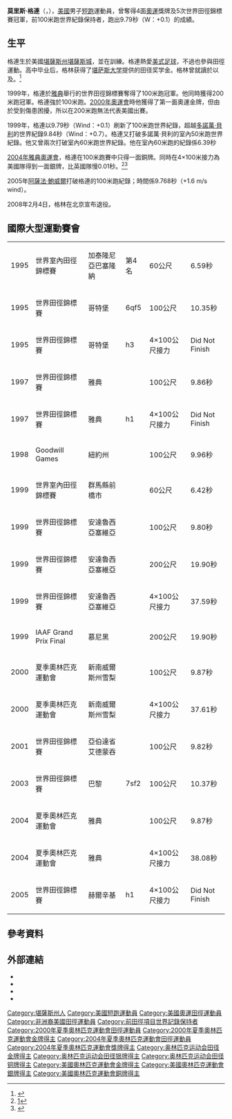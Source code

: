 {{Otheruses|莫里斯·格林}}
{{NoteTA|1=zh-cn:格林;zh-tw:格連;zh-hk:格連}}
{{Infobox sportsperson
|name=莫里斯·格林<br/>Maurice Greene
| image                     =Maurice Greene, Sydney2000.jpg
| real_name                 =Maurice Greene
| english_name              =Maurice Greene
| birth_name                =Maurice Greene
| nationality               ={{USA}}
| national_team             ={{USA}}
| ethnicity                 =
| hometown                  ={{USA}}堪薩斯州
| citizenship               =
| birth_date                ={{Birth date and age|year=1974|month=7|day=23}}
| birth_place               ={{USA}}[[堪薩斯|堪薩斯]]
| death_date                =
| death_place               =
| resting_place             =
| residence                 ={{USA}}[[加利福尼亞州|加利福尼亞州]][[洛杉磯郡|洛杉磯郡]]Chatsworth
| education                 =[[堪薩斯大學|堪薩斯大學]]
| alma_mater                =Schlagle High School<br/>[[堪薩斯大學|堪薩斯大學]]
| years_active              =1993年－
| height                    ={{height|ft=5|in=9}}
| weight={{weight|lb=175}}
| spouse=
| country={{USA}}
| sport=田徑
| event=[[短跑|短跑]]
| collegeteam=堪薩斯大學
| team=Nike
| coach=John Smith
| retired=2007年5月21日
| coaching=
| worlds=
{{collapsible list
|'''1995年世界室內田徑錦標賽'''：60公尺第四名
|'''1997年世界田徑錦標賽'''：100公尺第一名
|'''1998年友好運動會'''：田徑100公尺第一名
|'''1999年世界室內田徑錦標賽'''：60公尺第一名
|'''1999年世界田徑錦標賽'''：100公尺第一名
|'''1999年世界田徑錦標賽'''：200公尺第一名
|'''1999年世界田徑錦標賽'''：4×100公尺接力第一名
|'''1999年IAAF大獎總決賽'''：200公尺第二名
|'''2001年世界田徑錦標賽'''：100公尺第一名
}}
| regionals=
| nationals=
{{collapsible list
|'''1995年美國室內田徑錦標賽'''：60公尺第六名
|'''1997年美國室內田徑錦標賽'''：60公尺第四名
|'''1997年美國室外田徑錦標賽'''：100公尺第一名
|'''1999年美國室內田徑錦標賽'''：60公尺第二名
|'''1999年美國室外田徑錦標賽'''：200公尺第一名
|'''2000年美國室外田徑錦標賽'''：100公尺第一名
|'''2001年美國室內田徑錦標賽'''：60公尺第一名
|'''2002年美國室外田徑錦標賽'''：100公尺第一名
|'''2004年美國室外田徑錦標賽'''：100公尺第一名
}}
| olympics=
{{collapsible list
|'''2000年夏季奧林匹克運動會'''：田徑100公尺第一名
|'''2000年夏季奧林匹克運動會'''：田徑4×100公尺接力第一名
|'''2004年夏季奧林匹克運動會'''：田徑100公尺第三名
|'''2004年夏季奧林匹克運動會'''：田徑4×100公尺接力第二名
}}
| highestranking=
{{整齊列表|class=wikitable
|'''50公尺-55公尺-60公尺-100公尺'''|第1名（2001年2月12日）
|'''200公尺'''|第6名（2001年2月12日）
}}
| pb=
{{collapsible list
|'''50公尺'''：5.56秒（1999年 '''Sunkist室內邀請賽（Men）紀錄'''）
|'''60公尺'''：6.39秒（1998年 '''José M. Cagigal Memorial紀錄'''）
|'''100公尺'''：9.79秒（Wind：+0.1）（1999年）
|'''100公尺'''：9.78秒（Wind：+3.7，超風速）（2004年）
|'''150公尺'''：14.94秒（Wind：+1.2）（1999年）
|'''200公尺'''：19.86秒（Wind：+1.6）（1997年）
}}
|medaltemplates=
{{MedalCount|type=國際運動賽會
|夏季奧林匹克運動會|2|1|1
|世界田徑錦標賽|5|0|0
|世界室內田徑錦標賽|1|0|0
|IAAF Grand Prix Final|0|1|0
|Goodwill Games|1|0|0
}}
{{MedalCountry|{{USA}}}}
{{MedalSport|男子田徑}}
{{MedalCompetition|Prefontaine Classic}}
{{MedalGold|1995年美國俄勒岡州雷恩郡尤金|100公尺}}
{{MedalBronze|1996年美國俄勒岡州雷恩郡尤金|100公尺}}
{{MedalBronze|1997年美國俄勒岡州雷恩郡尤金|200公尺}}
{{MedalGold|1998年美國俄勒岡州雷恩郡尤金|100公尺}}
{{MedalGold|1998年美國俄勒岡州雷恩郡尤金|200公尺}}
{{MedalGold|1999年美國俄勒岡州雷恩郡尤金|100公尺}}
{{MedalGold|1999年美國俄勒岡州雷恩郡尤金|200公尺}}
{{MedalGold|2000年美國俄勒岡州雷恩郡尤金|200公尺}}
{{MedalSilver|2001年美國俄勒岡州雷恩郡尤金|100公尺}}
{{MedalSilver|2004年美國俄勒岡州雷恩郡尤金|100公尺}}
{{MedalCompetition|Herculis}}
{{MedalGold|1995年摩納哥丰维耶|4×100公尺接力}}
{{MedalBronze|1997年摩納哥丰维耶|100公尺}}
{{MedalGold|2002年摩納哥丰维耶|100公尺}}
{{MedalCompetition|DN Galan}}
{{MedalGold|1996年瑞典斯德哥爾摩|100公尺}}
{{MedalSilver|1997年瑞典斯德哥爾摩|100公尺}}
{{MedalSilver|1997年瑞典斯德哥爾摩|200公尺}}
{{MedalGold|1998年瑞典斯德哥爾摩|100公尺}}
{{MedalGold|1999年瑞典斯德哥爾摩|100公尺}}
{{MedalCompetition|世界田徑錦標賽}}
{{MedalGold|1997年希臘雅典|100公尺}}
{{MedalGold|1999年西班牙安達魯西亞塞維亞|100公尺}}
{{MedalGold|1999年西班牙安達魯西亞塞維亞|200公尺}}
{{MedalGold|1999年西班牙安達魯西亞塞維亞|4×100公尺接力}}
{{MedalGold|2001年加拿大亞伯達省艾德蒙吞|100公尺}}
{{MedalCompetition|Weltklasse Zürich}}
{{MedalSilver|1997年瑞士蘇黎世|100公尺}}
{{MedalGold|1999年瑞士蘇黎世|100公尺}}
{{MedalGold|2000年瑞士蘇黎世|100公尺}}
{{MedalBronze|2002年瑞士蘇黎世|100公尺}}
{{MedalSilver|2004年瑞士蘇黎世|100公尺}}
{{MedalCompetition|Memorial Van Damme}}
{{MedalSilver|1997年比利時布魯塞爾|100公尺}}
{{MedalGold|1998年比利時布魯塞爾|100公尺}}
{{MedalGold|2000年比利時布魯塞爾|100公尺}}
{{MedalCompetition|José M. Cagigal Memorial}}
{{MedalGold|1998年西班牙馬德里|60公尺}}
{{MedalCompetition|Melbourne Track Classic}}
{{MedalGold|1998年澳大利亞維多利亞州墨爾本|100公尺}}
{{MedalCompetition|Bislett Games}}
{{MedalSilver|1998年挪威奧斯陸|100公尺}}
{{MedalGold|2002年挪威奧斯陸|100公尺}}
{{MedalCompetition|Golden Gala}}
{{MedalBronze|1998年義大利羅馬|100公尺}}
{{MedalGold|1999年義大利羅馬|100公尺}}
{{MedalGold|2000年義大利羅馬|100公尺}}
{{MedalGold|2000年義大利羅馬|200公尺}}
{{MedalGold|2001年義大利羅馬|100公尺}}
{{MedalGold|2002年義大利羅馬|100公尺}}
{{MedalBronze|2003年義大利羅馬|100公尺}}
{{MedalCompetition|Goodwill Games}}
{{MedalGold|1998年美國紐約州拿索郡尤宁代尔|100公尺}}
{{MedalCompetition|Athletissima}}
{{MedalGold|1998年瑞士洛桑|100公尺}}
{{MedalSilver|1999年瑞士洛桑|100公尺}}
{{MedalGold|2001年瑞士洛桑|100公尺}}
{{MedalBronze|2003年瑞士洛桑|100公尺}}
{{MedalCompetition|Internationale Stadionfest Berlin}}
{{MedalGold|1998年德國柏林|100公尺}}
{{MedalGold|1998年德國柏林|4×100公尺接力}}
{{MedalGold|1999年德國柏林|200公尺}}
{{MedalGold|1999年德國柏林|4×100公尺接力}}
{{MedalGold|2000年德國柏林|100公尺}}
{{MedalGold|2000年德國柏林|4×100公尺接力}}
{{MedalGold|2003年德國柏林|4×100公尺接力}}
{{MedalCompetition|世界室內田徑錦標賽}}
{{MedalGold|1999年日本群馬縣前橋市|60公尺}}
{{MedalCompetition|Malmö Grand Prix}}
{{MedalGold|1999年瑞典馬爾摩|100公尺}}
{{MedalCompetition|IAAF Grand Prix Final}}
{{MedalSilver|1999年德國慕尼黑|200公尺}}
{{MedalCompetition|伯明罕室內大獎賽}}
{{MedalGold|2000年英國英格蘭伯明罕|60公尺}}
{{MedalBronze|2005年英國英格蘭伯明罕|60公尺}}
{{MedalCompetition|大阪大獎賽}}
{{MedalGold|2000年日本大阪府|100公尺}}
{{MedalGold|2001年日本大阪府|100公尺}}
{{MedalGold|2004年日本大阪府|100公尺}}
{{MedalSilver|2004年日本大阪府|4×100公尺接力}}
{{MedalCompetition|夏季奧林匹克運動會}}
{{MedalGold|2000年澳大利亞新南威爾斯州雪梨|100公尺}}
{{MedalGold|2000年澳大利亞新南威爾斯州雪梨|4×100公尺接力}}
{{MedalBronze|2004年希臘雅典|100公尺}}
{{MedalSilver|2004年希臘雅典|4×100公尺接力}}
{{MedalCompetition|Meeting de Saint-Denis}}
{{MedalGold|2001年法國巴黎|100公尺}}
{{MedalGold|2002年法國巴黎|100公尺}}
{{MedalBronze|2003年法國巴黎|100公尺}}
{{MedalSilver|2004年法國巴黎|100公尺}}
{{MedalCompetition|London Grand Prix}}
{{MedalGold|2001年英國英格蘭倫敦|100公尺}}
{{MedalGold|2001年英國英格蘭倫敦|4×100公尺接力}}
{{MedalGold|2002年英國英格蘭倫敦|100公尺}}
{{MedalSilver|2004年英國英格蘭倫敦|100公尺}}
{{MedalCompetition|Meeting d'Athletisme Hauts-de-France Pas-de-Calais}}
{{MedalSilver|2005年法國利埃溫|60公尺}}
|show-medals=
|updated=2022年1月16日
}}
'''莫里斯·格連'''（{{lang-en|Maurice Greene}}，{{bd|1974年|7月23日||}}），[[美國|美國]]男子[[短跑|短跑]]運動員，曾奪得4面[[奧運|奧運]]獎牌及5次世界田徑錦標賽冠軍，前100米跑世界紀錄保持者，跑出9.79秒（W：+0.1）的成績。

== 生平 ==
格連生於美國[[堪薩斯州|堪薩斯州]][[堪薩斯城|堪薩斯城]]，並在{{en-link|F. L. Schlagle High School}}訓練。格連熱愛[[美式足球|美式足球]]，不過也參與田徑運動。高中毕业后，格林获得了[[堪萨斯大学|堪萨斯大学]]提供的田径奖学金。格林曾就讀於{{en-link|帕克大學|Park University}}以及{{en-link|堪萨斯城堪萨斯社区学院|Kansas City Kansas Community College}}。<ref>{{cite web |url=https://www.si.com/vault/1999/06/28/262991/gold-standard-once-going-nowhere-fast-sprinter-maurice-greene-has-found-his-stride-smashed-the-100-meter-world-record-and-set-his-sights-on-olympic-stardom |title=Gold Standard Once going nowhere fast, sprinter Maurice Greene has found his stride, smashed the 100-meter world record and set his sights on Olympic stardom |author=Layden, Tim |website=Vault |access-date=2019-09-04}}</ref>

1999年，格連於[[雅典|雅典]]舉行的世界田徑錦標賽奪得了100米跑冠軍。他同時獲得200米跑冠軍。格連強於100米跑。[[2000年奧運會|2000年奧運會]]時他獲得了第一面奧運金牌，但由於受到傷患困擾，所以在200米跑無法代表美國出賽。

1999年，格連以9.79秒（Wind：+0.1）刷新了100米跑世界紀錄，超越[[多諾萬·貝利|多諾萬·貝利]]的世界紀錄9.84秒（Wind：+0.7）。格連又打破多諾萬·貝利的室內50米跑世界紀錄。他又曾兩次打破室內60米跑世界紀錄。他在室內60米跑的紀錄係6.39秒 

[[2004年雅典奧運會|2004年雅典奧運會]]，格連在100米跑賽中只得一面銅牌。同時在4×100米接力為美國隊得到一面銀牌，比英國隊慢0.01秒。<ref>[http://www.alltime-athletics.com/m_100ok.htm]</ref><ref>{{cite web|first=Dave|title=Q&A: Olympic champion Maurice Greene on his contenders|url=http://www.olympic-usa.org/19116_12294.htm|accessdate=2007-06-05|last=Schaefer}}{{dead link|date=2018年4月 |bot=InternetArchiveBot |fix-attempted=yes }}</ref>

2005年[[阿薩法·鮑威爾|阿薩法·鮑威爾]]打破格連的100米跑紀錄；時間係9.768秒（+1.6 m/s wind）。

2008年2月4日，格林在北京宣布退役。

== 國際大型運動賽會 ==
{|{{AchievementTable|Event=yes|Result=yes|nation=USA}}
|-
|align=left|1995
|align=left|世界室內田徑錦標賽
|align=left|{{ESP}}加泰隆尼亞巴塞隆納
|align=left|第4名
|align=left|60公尺
|align=left|6.59秒
|-
|align=left|1995
|align=left|世界田徑錦標賽
|align=left|{{SWE}}哥特堡
|align=left|6qf5
|align=left|100公尺
|align=left|10.35秒
|-
|align=left|1995
|align=left|世界田徑錦標賽
|align=left|{{SWE}}哥特堡
|align=left|h3
|align=left|4×100公尺接力
|align=left|Did Not Finish
|-
|align=left|1997
|align=left|世界田徑錦標賽
|align=left|{{GRC}}雅典
|align=left|{{Gold medal}}
|align=left|100公尺
|align=left|9.86秒
|-
|align=left|1997
|align=left|世界田徑錦標賽
|align=left|{{GRC}}雅典
|align=left|h1
|align=left|4×100公尺接力
|align=left|Did Not Finish
|-
|align=left|1998
|align=left|Goodwill Games
|align=left|{{USA}}紐約州
|align=left|{{Gold medal}}
|align=left|100公尺
|align=left|9.96秒
|-
|align=left|1999
|align=left|世界室內田徑錦標賽
|align=left|{{JPN}}群馬縣前橋市
|align=left|{{Gold medal}}
|align=left|60公尺
|align=left|6.42秒
|-
|align=left|1999
|align=left|世界田徑錦標賽
|align=left|{{ESP}}安達魯西亞塞維亞
|align=left|{{Gold medal}}
|align=left|100公尺
|align=left|9.80秒
|-
|align=left|1999
|align=left|世界田徑錦標賽
|align=left|{{ESP}}安達魯西亞塞維亞
|align=left|{{Gold medal}}
|align=left|200公尺
|align=left|19.90秒
|-
|align=left|1999
|align=left|世界田徑錦標賽
|align=left|{{ESP}}安達魯西亞塞維亞
|align=left|{{Gold medal}}
|align=left|4×100公尺接力
|align=left|37.59秒
|-
|align=left|1999
|align=left|IAAF Grand Prix Final
|align=left|{{DEU}}慕尼黑
|align=left|{{Silver medal}}
|align=left|200公尺
|align=left|19.90秒
|-
|align=left|2000
|align=left|夏季奧林匹克運動會
|align=left|{{AUS}}新南威爾斯州雪梨
|align=left|{{Gold medal}}
|align=left|100公尺
|align=left|9.87秒
|-
|align=left|2000
|align=left|夏季奧林匹克運動會
|align=left|{{AUS}}新南威爾斯州雪梨
|align=left|{{Gold medal}}
|align=left|4×100公尺接力
|align=left|37.61秒
|-
|align=left|2001
|align=left|世界田徑錦標賽
|align=left|{{CAN}}亞伯達省艾德蒙吞
|align=left|{{Gold medal}}
|align=left|100公尺
|align=left|9.82秒
|-
|align=left|2003
|align=left|世界田徑錦標賽
|align=left|{{FRA}}巴黎
|align=left|7sf2
|align=left|100公尺
|align=left|10.37秒
|-
|align=left|2004
|align=left|夏季奧林匹克運動會
|align=left|{{GRC}}雅典
|align=left|{{Bronze medal}}
|align=left|100公尺
|align=left|9.87秒
|-
|align=left|2004
|align=left|夏季奧林匹克運動會
|align=left|{{GRC}}雅典
|align=left|{{Silver medal}}
|align=left|4×100公尺接力
|align=left|38.08秒
|-
|align=left|2005
|align=left|世界田徑錦標賽
|align=left|{{FIN}}赫爾辛基
|align=left|h1
|align=left|4×100公尺接力
|align=left|Did Not Finish
|}

== 參考資料 ==
{{Reflist}}

== 外部連結 ==
* {{IOC profile|id=maurice-greene}}
* {{IAAF name|15044}}
* {{Twitter|mauricegreene}}
* {{Instagram|mogreene9}}

{{奥林匹克运动会田径比赛男子100米冠军}}
{{奥林匹克运动会田径比赛男子4×100米接力冠军}}

{{Authority control}}
{{DEFAULTSORT:Greene, Maurice}}
[[Category:堪薩斯州人|Category:堪薩斯州人]]
[[Category:美國短跑運動員|Category:美國短跑運動員]]
[[Category:美國奧運田徑運動員|Category:美國奧運田徑運動員]]
[[Category:非洲裔美國田徑運動員|Category:非洲裔美國田徑運動員]]
[[Category:前田徑項目世界記錄保持者|Category:前田徑項目世界記錄保持者]]
[[Category:2000年夏季奧林匹克運動會田徑運動員|Category:2000年夏季奧林匹克運動會田徑運動員]]
[[Category:2000年夏季奧林匹克運動會金牌得主|Category:2000年夏季奧林匹克運動會金牌得主]]
[[Category:2004年夏季奧林匹克運動會田徑運動員|Category:2004年夏季奧林匹克運動會田徑運動員]]
[[Category:2004年夏季奧林匹克運動會獎牌得主|Category:2004年夏季奧林匹克運動會獎牌得主]]
[[Category:奥林匹克运动会田径金牌得主|Category:奥林匹克运动会田径金牌得主]]
[[Category:奥林匹克运动会田径银牌得主|Category:奥林匹克运动会田径银牌得主]]
[[Category:奥林匹克运动会田径铜牌得主|Category:奥林匹克运动会田径铜牌得主]]
[[Category:美國奧林匹克運動會金牌得主|Category:美國奧林匹克運動會金牌得主]]
[[Category:美國奧林匹克運動會銀牌得主|Category:美國奧林匹克運動會銀牌得主]]
[[Category:美國奧林匹克運動會銅牌得主|Category:美國奧林匹克運動會銅牌得主]]